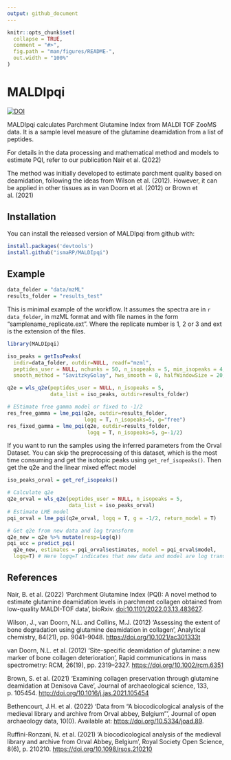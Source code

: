 ```yaml
---
output: github_document
---
```


<!-- README.md is generated from README.Rmd. Please edit that file -->

```r
knitr::opts_chunk$set(
  collapse = TRUE,
  comment = "#>",
  fig.path = "man/figures/README-",
  out.width = "100%"
)
```

# MALDIpqi

<!-- badges: start -->
[![DOI](https://zenodo.org/badge/436219305.svg)](https://zenodo.org/badge/latestdoi/436219305)
<!-- badges: end -->

MALDIpqi calculates Parchment Glutamine Index from MALDI TOF ZooMS data.
It is a sample level measure of the glutamine deamidation from a list of peptides.

For details in the data processing and mathematical method and models to estimate PQI, refer to our publication Nair et al. (2022)

The method was initially developed to estimate parchment quality based on deamidation, following the ideas from Wilson et al. (2012). However, it can be applied in other tissues as in van Doorn et al. (2012) or Brown et al. (2021)

## Installation

You can install the released version of MALDIpqi from github with:

``` r
install.packages('devtools')
install.github("ismaRP/MALDIpqi")
```

## Example

```r
data_folder = "data/mzML"
results_folder = "results_test"
```


This is minimal example of the workflow. It assumes the spectra are in `r data_folder`,
in mzML format and with file names in the form "samplename_replicate.ext". Where the replicate number is 1, 2 or 3 and ext is the extension of the files.

```r
library(MALDIpqi)

iso_peaks = getIsoPeaks(
  indir=data_folder, outdir=NULL, readf="mzml",
  peptides_user = NULL, nchunks = 50, n_isopeaks = 5, min_isopeaks = 4,
  smooth_method = "SavitzkyGolay", hws_smooth = 8, halfWindowSize = 20, SNR = 1.5)

q2e = wls_q2e(peptides_user = NULL, n_isopeaks = 5,
              data_list = iso_peaks, outdir=results_folder)

# EStimate free gamma model or fixed to -1/2
res_free_gamma = lme_pqi(q2e, outdir=results_folder,
                         logq = T, n_isopeaks=5, g="free")
res_fixed_gamma = lme_pqi(q2e, outdir=results_folder,
                          logq = T, n_isopeaks=5, g=-1/2)

```

If you want to run the samples using the inferred parameters from the Orval Dataset.
You can skip the preprocessing of this dataset, which is the most time consuming and
get the isotopic peaks using ```get_ref_isopeaks()```. Then get the q2e and the linear mixed effect model

```r
iso_peaks_orval = get_ref_isopeaks()

# Calculate q2e
q2e_orval = wls_q2e(peptides_user = NULL, n_isopeaks = 5,
                    data_list = iso_peaks_orval)
# Estimate LME model
pqi_orval = lme_pqi(q2e_orval, logq = T, g = -1/2, return_model = T)

# Get q2e from new data and log transform
q2e_new = q2e %>% mutate(resp=log(q))
pqi_ucc = predict_pqi(
  q2e_new, estimates = pqi_orval$estimates, model = pqi_orval$model,
  logq=T) # Here logq=T indicates that new data and model are log transformed

```


## References
Nair, B. et al. (2022) ‘Parchment Glutamine Index (PQI): A novel method to estimate glutamine deamidation levels in parchment collagen obtained from low-quality MALDI-TOF data’, bioRxiv. [doi:10.1101/2022.03.13.483627](doi:10.1101/2022.03.13.483627).

Wilson, J., van Doorn, N.L. and Collins, M.J. (2012) ‘Assessing the extent of bone degradation using glutamine deamidation in collagen’, Analytical chemistry, 84(21), pp. 9041–9048. [https://doi.org/10.1021/ac301333t](https://doi.org/10.1021/ac301333t)

van Doorn, N.L. et al. (2012) ‘Site-specific deamidation of glutamine: a new marker of bone collagen deterioration’, Rapid communications in mass spectrometry: RCM, 26(19), pp. 2319–2327. [https://doi.org/10.1002/rcm.6351](https://doi.org/10.1002/rcm.6351)

Brown, S. et al. (2021) ‘Examining collagen preservation through glutamine deamidation at Denisova Cave’, Journal of archaeological science, 133, p. 105454. [http://doi.org/10.1016/j.jas.2021.105454](http://doi.org/10.1016/j.jas.2021.105454)

Bethencourt, J.H. et al. (2022) ‘Data from “A biocodicological analysis of the medieval library and archive from Orval abbey, Belgium”’, Journal of open archaeology data, 10(0). Available at: [https://doi.org/10.5334/joad.89](https://doi.org/10.5334/joad.89).

Ruffini-Ronzani, N. et al. (2021) ‘A biocodicological analysis of the medieval library and archive from Orval Abbey, Belgium’, Royal Society Open Science, 8(6), p. 210210. [https://doi.org/10.1098/rsos.210210](https://doi.org/10.1098/rsos.210210)
